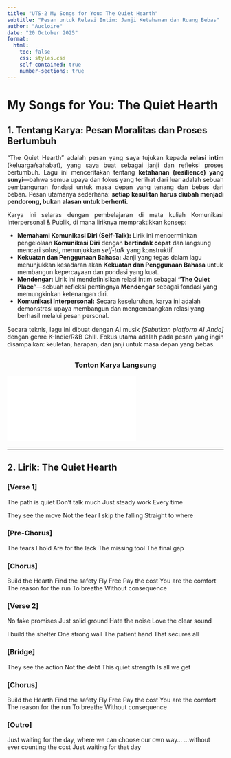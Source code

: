 ```yaml
---
title: "UTS-2 My Songs for You: The Quiet Hearth"
subtitle: "Pesan untuk Relasi Intim: Janji Ketahanan dan Ruang Bebas"
author: "Aucloire"
date: "20 October 2025"
format: 
  html:
    toc: false
    css: styles.css 
    self-contained: true
    number-sections: true
---
```


# My Songs for You: The Quiet Hearth {.unnumbered}

## 1. Tentang Karya: Pesan Moralitas dan Proses Bertumbuh {.unnumbered}

<p style="text-align: justify;">
“The Quiet Hearth” adalah pesan yang saya tujukan kepada **relasi intim** (keluarga/sahabat), yang saya buat sebagai janji dan refleksi proses bertumbuh. Lagu ini menceritakan tentang **ketahanan (resilience) yang sunyi**—bahwa semua upaya dan fokus yang terlihat dari luar adalah sebuah pembangunan fondasi untuk masa depan yang tenang dan bebas dari beban. Pesan utamanya sederhana: **setiap kesulitan harus diubah menjadi pendorong, bukan alasan untuk berhenti.**
</p>

<p style="text-align: justify;">
Karya ini selaras dengan pembelajaran di mata kuliah Komunikasi Interpersonal & Publik, di mana liriknya mempraktikkan konsep:
</p>

<ul>
    <li>**Memahami Komunikasi Diri (Self-Talk):** Lirik ini mencerminkan pengelolaan **Komunikasi Diri** dengan **bertindak cepat** dan langsung mencari solusi, menunjukkan *self-talk* yang konstruktif.</li>
    <li>**Kekuatan dan Penggunaan Bahasa:** Janji yang tegas dalam lagu menunjukkan kesadaran akan **Kekuatan dan Penggunaan Bahasa** untuk membangun kepercayaan dan pondasi yang kuat.</li>
    <li>**Mendengar:** Lirik ini mendefinisikan relasi intim sebagai **"The Quiet Place"**—sebuah refleksi pentingnya **Mendengar** sebagai fondasi yang memungkinkan ketenangan diri.</li>
    <li>**Komunikasi Interpersonal:** Secara keseluruhan, karya ini adalah demonstrasi upaya membangun dan mengembangkan relasi yang berhasil melalui pesan personal.</li>
</ul>

<p style="text-align: justify; margin-top: 15px;">
Secara teknis, lagu ini dibuat dengan AI musik *[Sebutkan platform AI Anda]* dengan genre K-Indie/R&B Chill. Fokus utama adalah pada pesan yang ingin disampaikan: keuletan, harapan, dan janji untuk masa depan yang bebas.
</p>

<h3 style="text-align: center; margin-top: 30px;">Tonton Karya Langsung</h3>
<div class="ratio ratio-16x9" style="margin-bottom: 20px;">
  <iframe src="[PASTE LINK EMBED YOUTUBE ANDA DI SINI]" 
          title="YouTube video player" 
          frameborder="0" 
          allow="accelerometer; autoplay; clipboard-write; encrypted-media; gyroscope; picture-in-picture" 
          allowfullscreen>
  </iframe>
</div>
<hr>

## 2. Lirik: The Quiet Hearth {.unnumbered}

### **[Verse 1]**
The path is quiet 
Don't talk much
Just steady work
Every time

They see the move
Not the fear
I skip the falling
Straight to where

### **[Pre-Chorus]**
The tears I hold
Are for the lack
The missing tool
The final gap

### **[Chorus]**
Build the Hearth
Find the safety
Fly Free
Pay the cost
You are the comfort
The reason for the run
To breathe
Without consequence

### **[Verse 2]**
No fake promises
Just solid ground
Hate the noise
Love the clear sound

I build the shelter
One strong wall
The patient hand
That secures all

### **[Bridge]**
They see the action
Not the debt
This quiet strength
Is all we get

### **[Chorus]**
Build the Hearth
Find the safety
Fly Free
Pay the cost
You are the comfort
The reason for the run
To breathe
Without consequence

### **[Outro]**
Just waiting for the day, where we can choose our own way...
...without ever counting the cost
Just waiting for that day
